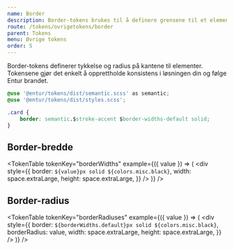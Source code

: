 ```yaml
---
name: Border
description: Border-tokens brukes til å definere grensene til et element i CSS.
route: /tokens/ovrigetokens/border
parent: Tokens
menu: Øvrige tokens
order: 5
---
```



<PageHeader>

</PageHeader>

Border-tokens definerer tykkelse og radius på kantene til elementer. Tokensene gjør det enkelt å opprettholde konsistens i løsningen din og følge Entur brandet.


```css
@use '@entur/tokens/dist/semantic.scss' as semantic;
@use '@entur/tokens/dist/styles.scss';

.card {
    border: semantic.$stroke-accent $border-widths-default solid;
}
```

##  Border-bredde

<TokenTable
  tokenKey="borderWidths"
  example={({ value }) => (
    <div
      style={{
        border: `${value}px solid ${colors.misc.black}`,
        width: space.extraLarge,
        height: space.extraLarge,
      }}
    />
  )}
/>

## Border-radius

<TokenTable
  tokenKey="borderRadiuses"
  example={({ value }) => (
    <div
      style={{
        border: `${borderWidths.default}px solid ${colors.misc.black}`,
        borderRadius: value,
        width: space.extraLarge,
        height: space.extraLarge,
      }}
    />
  )}
/>
